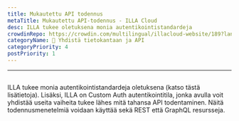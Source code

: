 ```yaml
---
title: Mukautettu API todennus
metaTitle: Mukautettu API-todennus - ILLA Cloud
desc: ILLA tukee oletuksena monia autentikointistandardeja
crowdinRepo: https://crowdin.com/multilingual/illacloud-website/189?languages=fi&filter=basic&value=0
categoryName: 📲 Yhdistä tietokantaan ja API
categoryPriority: 4
postPriority: 1
---
```


* * *

## <h2 hidden>Mukautettu API todennus</h2>

ILLA tukee monia autentikointistandardeja oletuksena (katso tästä lisätietoja). 
Lisäksi, ILLA on Custom Auth autentikointitila, jonka avulla voit yhdistää useita vaiheita tukee lähes mitä tahansa API todentaminen. 
Näitä todennusmenetelmiä voidaan käyttää sekä REST että GraphQL resursseja.
